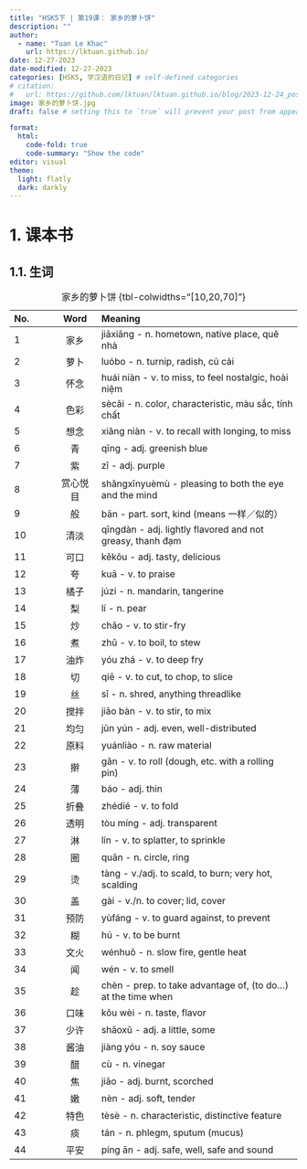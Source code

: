---
title: "HSK5下 | 第19课： 家乡的萝卜饼"
description: ""
author:
  - name: "Tuan Le Khac"
    url: https://lktuan.github.io/
date: 12-27-2023
date-modified: 12-27-2023
categories: [HSK5, 学汉语的日记] # self-defined categories
# citation: 
#   url: https://github.com/lktuan/lktuan.github.io/blog/2023-12-24_post/
image: 家乡的萝卜饼.jpg
draft: false # setting this to `true` will prevent your post from appearing on your listing page until you're ready!

format: 
  html: 
    code-fold: true
    code-summary: "Show the code"
editor: visual
theme:
  light: flatly
  dark: darkly
---

# 1. 课本书

## 1.1. 生词

| No. |   Word   | Meaning                                                        |
|:----------|:---------:|:-------------------------------------------------|
| 1   |   家乡   | jiāxiāng - n. hometown, native place, quê nhà                  |
| 2   |   萝卜   | luóbo - n. turnip, radish, củ cải                              |
| 3   |   怀念   | huái niàn - v. to miss, to feel nostalgic, hoài niệm           |
| 4   |   色彩   | sècǎi - n. color, characteristic, màu sắc, tính chất           |
| 5   |   想念   | xiǎng niàn - v. to recall with longing, to miss                |
| 6   |    青    | qīng - adj. greenish blue                                      |
| 7   |    紫    | zǐ - adj. purple                                               |
| 8   | 赏心悦目 | shǎngxīnyuèmù - pleasing to both the eye and the mind          |
| 9   |    般    | bān - part. sort, kind (means 一样／似的）                     |
| 10  |   清淡   | qīngdàn - adj. lightly flavored and not greasy, thanh đạm      |
| 11  |   可口   | kěkǒu - adj. tasty, delicious                                  |
| 12  |    夸    | kuā - v. to praise                                             |
| 13  |   橘子   | júzi - n. mandarin, tangerine                                  |
| 14  |    梨    | lí - n. pear                                                   |
| 15  |    炒    | chǎo - v. to stir-fry                                          |
| 16  |    煮    | zhǔ - v. to boil, to stew                                      |
| 17  |   油炸   | yóu zhá - v. to deep fry                                       |
| 18  |    切    | qiē - v. to cut, to chop, to slice                             |
| 19  |    丝    | sī - n. shred, anything threadlike                             |
| 20  |   搅拌   | jiǎo bàn - v. to stir, to mix                                  |
| 21  |   均匀   | jūn yún - adj. even, well-distributed                          |
| 22  |   原料   | yuánliào - n. raw material                                     |
| 23  |    擀    | gǎn - v. to roll (dough, etc. with a rolling pin)              |
| 24  |    薄    | báo - adj. thin                                                |
| 25  |   折叠   | zhédié - v. to fold                                            |
| 26  |   透明   | tòu míng - adj. transparent                                    |
| 27  |    淋    | lín - v. to splatter, to sprinkle                              |
| 28  |    圈    | quān - n. circle, ring                                         |
| 29  |    烫    | tàng - v./adj. to scald, to burn; very hot, scalding           |
| 30  |    盖    | gài - v./n. to cover; lid, cover                               |
| 31  |   预防   | yùfáng - v. to guard against, to prevent                       |
| 32  |    糊    | hú - v. to be burnt                                            |
| 33  |   文火   | wénhuǒ - n. slow fire, gentle heat                             |
| 34  |    闻    | wén - v. to smell                                              |
| 35  |    趁    | chèn - prep. to take advantage of, (to do...) at the time when |
| 36  |   口味   | kǒu wèi - n. taste, flavor                                     |
| 37  |   少许   | shǎoxǔ - adj. a little, some                                   |
| 38  |   酱油   | jiàng yóu - n. soy sauce                                       |
| 39  |    醋    | cù - n. vinegar                                                |
| 40  |    焦    | jiāo - adj. burnt, scorched                                    |
| 41  |    嫩    | nèn - adj. soft, tender                                        |
| 42  |   特色   | tèsè - n. characteristic, distinctive feature                  |
| 43  |    痰    | tán - n. phlegm, sputum (mucus)                                |
| 44  |   平安   | píng ān - adj. safe, well, safe and sound                      |

: 家乡的萝卜饼 {tbl-colwidths="\[10,20,70\]"}